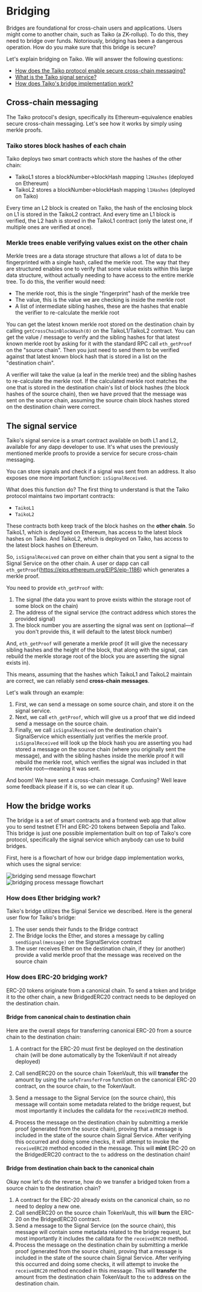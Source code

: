 # Bridging

Bridges are foundational for cross-chain users and applications. Users might come to another chain, such as Taiko (a ZK-rollup). To do this, they need to bridge over funds. Notoriously, bridging has been a dangerous operation. How do you make sure that this bridge is secure?

Let's explain bridging on Taiko. We will answer the following questions:

- [How does the Taiko protocol enable secure cross-chain messaging?](#cross-chain-messaging)
- [What is the Taiko signal service?](#the-signal-service)
- [How does Taiko's bridge implementation work?](#how-the-bridge-works)

## Cross-chain messaging

The Taiko protocol's design, specifically its Ethereum-equivalence enables secure cross-chain messaging. Let's see how it works by simply using merkle proofs.

### Taiko stores block hashes of each chain

Taiko deploys two smart contracts which store the hashes of the other chain:

- TaikoL1 stores a blockNumber->blockHash mapping `l2Hashes` (deployed on Ethereum)
- TaikoL2 stores a blockNumber->blockHash mapping `l1Hashes` (deployed on Taiko)

Every time an L2 block is created on Taiko, the hash of the enclosing block on L1 is stored in the TaikoL2 contract. And every time an L1 block is verified, the L2 hash is stored in the TaikoL1 contract (only the latest one, if multiple ones are verified at once).

### Merkle trees enable verifying values exist on the other chain

Merkle trees are a data storage structure that allows a lot of data to be fingerprinted with a single hash, called the merkle root. The way that they are structured enables one to verify that some value exists within this large data structure, without actually needing to have access to the entire merkle tree. To do this, the verifier would need:

- The merkle root, this is the single "fingerprint" hash of the merkle tree
- The value, this is the value we are checking is inside the merkle root
- A list of intermediate sibling hashes, these are the hashes that enable the verifier to re-calculate the merkle root

You can get the latest known merkle root stored on the destination chain by calling `getCrossChainBlockHash(0)` on the TaikoL1/TaikoL2 contract. You can get the value / message to verify and the sibling hashes for that latest known merkle root by asking for it with the standard RPC call `eth_getProof` on the "source chain". Then you just need to send them to be verified against that latest known block hash that is stored in a list on the "destination chain".

A verifier will take the value (a leaf in the merkle tree) and the sibling hashes to re-calculate the merkle root. If the calculated merkle root matches the one that is stored in the destination chain's list of block hashes (the block hashes of the source chain), then we have proved that the message was sent on the source chain, assuming the source chain block hashes stored on the destination chain were correct.

## The signal service

Taiko's signal service is a smart contract available on both L1 and L2, available for any dapp developer to use. It's what uses the previously mentioned merkle proofs to provide a service for secure cross-chain messaging.

You can store signals and check if a signal was sent from an address. It also exposes one more important function: `isSignalReceived`.

What does this function do? The first thing to understand is that the Taiko protocol maintains two important contracts:

- `TaikoL1`
- `TaikoL2`

These contracts both keep track of the block hashes on the **other chain**. So TaikoL1, which is deployed on Ethereum, has access to the latest block hashes on Taiko. And TaikoL2, which is deployed on Taiko, has access to the latest block hashes on Ethereum.

So, `isSignalReceived` can prove on either chain that you sent a signal to the Signal Service on the other chain. A user or dapp can call `eth_getProof`(https://eips.ethereum.org/EIPS/eip-1186) which generates a merkle proof.

You need to provide `eth_getProof` with:

1. The signal (the data you want to prove exists within the storage root of some block on the chain)
2. The address of the signal service (the contract address which stores the provided signal)
3. The block number you are asserting the signal was sent on (optional—if you don't provide this, it will default to the latest block number)

And, `eth_getProof` will generate a merkle proof (it will give the necessary sibling hashes and the height of the block, that along with the signal, can rebuild the merkle storage root of the block you are asserting the signal exists in).

This means, assuming that the hashes which TaikoL1 and TaikoL2 maintain are correct, we can reliably send **cross-chain messages**.

Let's walk through an example:

1. First, we can send a message on some source chain, and store it on the signal service.
2. Next, we call `eth_getProof`, which will give us a proof that we did indeed send a message on the source chain.
3. Finally, we call `isSignalReceived` on the destination chain's SignalService which essentially just verifies the merkle proof. `isSignalReceived` will look up the block hash you are asserting you had stored a message on the source chain (where you originally sent the message), and with the sibling hashes inside the merkle proof it will rebuild the merkle root, which verifies the signal was included in that merkle root—meaning it was sent.

And boom! We have sent a cross-chain message. Confusing? Well leave some feedback please if it is, so we can clear it up.

## How the bridge works

The bridge is a set of smart contracts and a frontend web app that allow you to send testnet ETH and ERC-20 tokens between Sepolia and Taiko. This bridge is just one possible implementation built on top of Taiko's core protocol, specifically the signal service which anybody can use to build bridges.

First, here is a flowchart of how our bridge dapp implementation works, which uses the signal service:

![bridging send message flowchart](/images/diagrams/concepts/bridging/bridging-send-message.png) \
![bridging process message flowchart](/images/diagrams/concepts/bridging/bridging-process-message.png)

### How does Ether bridging work?

Taiko's bridge utilizes the Signal Service we described. Here is the general user flow for Taiko's bridge:

1. The user sends their funds to the Bridge contract
2. The Bridge locks the Ether, and stores a message by calling `sendSignal(message)` on the SignalService contract
3. The user receives Ether on the destination chain, if they (or another) provide a valid merkle proof that the message was received on the source chain

### How does ERC-20 bridging work?

ERC-20 tokens originate from a canonical chain. To send a token and bridge it to the other chain, a new BridgedERC20 contract needs to be deployed on the destination chain.

#### Bridge from canonical chain to destination chain

Here are the overall steps for transferring canonical ERC-20 from a source chain to the destination chain:

1. A contract for the ERC-20 must first be deployed on the destination chain (will be done automatically by the TokenVault if not already deployed)

2. Call sendERC20 on the source chain TokenVault, this will **transfer** the amount by using the `safeTransferFrom` function on the canonical ERC-20 contract, on the source chain, to the TokenVault.

3. Send a message to the Signal Service (on the source chain), this message will contain some metadata related to the bridge request, but most importantly it includes the calldata for the `receiveERC20` method.

4. Process the message on the destination chain by submitting a merkle proof (generated from the source chain), proving that a message is included in the state of the source chain Signal Service. After verifying this occurred and doing some checks, it will attempt to invoke the `receiveERC20` method encoded in the message. This will **mint** ERC-20 on the BridgedERC20 contract to the `to` address on the destination chain!

#### Bridge from destination chain back to the canonical chain

Okay now let's do the reverse, how do we transfer a bridged token from a source chain to the destination chain?

1. A contract for the ERC-20 already exists on the canonical chain, so no need to deploy a new one.
2. Call sendERC20 on the source chain TokenVault, this will **burn** the ERC-20 on the BridgedERC20 contract.
3. Send a message to the Signal Service (on the source chain), this message will contain some metadata related to the bridge request, but most importantly it includes the calldata for the `receiveERC20` method.
4. Process the message on the destination chain by submitting a merkle proof (generated from the source chain), proving that a message is included in the state of the source chain Signal Service. After verifying this occurred and doing some checks, it will attempt to invoke the `receiveERC20` method encoded in this message. This will **transfer** the amount from the destination chain TokenVault to the `to` address on the destination chain.
